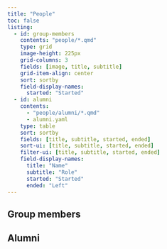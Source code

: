```yaml
---
title: "People"
toc: false
listing:
  - id: group-members
    contents: "people/*.qmd"
    type: grid
    image-height: 225px
    grid-columns: 3
    fields: [image, title, subtitle]
    grid-item-align: center
    sort: sortby
    field-display-names: 
      started: "Started"
  - id: alumni
    contents: 
      - "people/alumni/*.qmd"
      - alumni.yaml
    type: table
    sort: sortby
    fields: [title, subtitle, started, ended]
    sort-ui: [title, subtitle, started, ended]
    filter-ui: [title, subtitle, started, ended]
    field-display-names: 
      title: "Name"
      subtitle: "Role"
      started: "Started"
      ended: "Left"
---
```



## Group members

:::{#group-members}
:::

## Alumni

:::{#alumni}
:::
